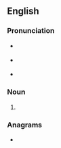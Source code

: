 ==English==

===Pronunciation===
* {{a|UK}} {{IPA|/ˈɡɔɪtə/|lang=en}}
* {{a|US}} {{IPA|/ˈɡɔɪtɚ/|lang=en}}
* {{rhymes|ɔɪtə(ɹ)|lang=en}}

===Noun===
{{en-noun}}

# {{lb|en|US|Canada}} {{alternative spelling of|goitre|lang=en}}

===Anagrams===
* {{anagrams|en|a=egiort|egriot|goitre}}